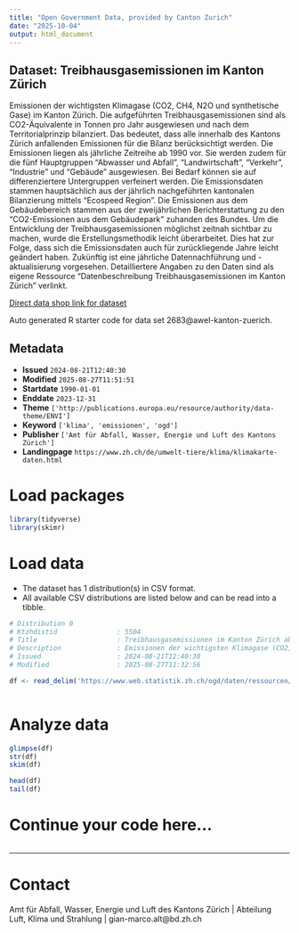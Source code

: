```yaml
---
title: "Open Government Data, provided by Canton Zurich"
date: "2025-10-04"
output: html_document
---
```


## Dataset: Treibhausgasemissionen im Kanton Zürich

Emissionen der wichtigsten Klimagase (CO2, CH4, N2O und synthetische Gase) im Kanton Zürich.
Die aufgeführten Treibhausgasemissionen sind als CO2-Äquivalente in Tonnen pro Jahr ausgewiesen und nach dem Territorialprinzip bilanziert. Das bedeutet, dass alle innerhalb des Kantons Zürich anfallenden Emissionen für die Bilanz berücksichtigt werden. 
Die Emissionen liegen als jährliche Zeitreihe ab 1990 vor. Sie werden zudem für die fünf Hauptgruppen "Abwasser und Abfall", "Landwirtschaft", "Verkehr", "Industrie" und "Gebäude" ausgewiesen. Bei Bedarf können sie auf differenziertere Untergruppen verfeinert werden.
Die Emissionsdaten stammen hauptsächlich aus der jährlich nachgeführten kantonalen Bilanzierung mittels "Ecospeed Region". Die Emissionen aus dem Gebäudebereich stammen aus der zweijährlichen Berichterstattung zu den "CO2-Emissionen aus dem Gebäudepark" zuhanden des Bundes.
Um die Entwicklung der Treibhausgasemissionen möglichst zeitnah sichtbar zu machen, wurde die Erstellungsmethodik leicht überarbeitet. Dies hat zur Folge, dass sich die Emissionsdaten auch für zurückliegende Jahre leicht geändert haben. Zukünftig ist eine jährliche Datennachführung und -aktualisierung vorgesehen.
Detailliertere Angaben zu den Daten sind als eigene Ressource "Datenbeschreibung Treibhausgasemissionen im Kanton Zürich" verlinkt.

[Direct data shop link for dataset](https://www.zh.ch/de/politik-staat/statistik-daten/datenkatalog.html#/datasets/2683@awel-kanton-zuerich)

Auto generated R starter code for data set 2683@awel-kanton-zuerich.

## Metadata

- **Issued** `2024-08-21T12:40:30`
- **Modified** `2025-08-27T11:51:51`
- **Startdate** `1990-01-01`
- **Enddate** `2023-12-31`
- **Theme** `['http://publications.europa.eu/resource/authority/data-theme/ENVI']`
- **Keyword** `['klima', 'emissionen', 'ogd']`
- **Publisher** `['Amt für Abfall, Wasser, Energie und Luft des Kantons Zürich']`
- **Landingpage** `https://www.zh.ch/de/umwelt-tiere/klima/klimakarte-daten.html`


# Load packages

```r

library(tidyverse)
library(skimr)

```

# Load data

-   The dataset has 1 distribution(s) in CSV format.
-   All available CSV distributions are listed below and can be read into a tibble.

```r

# Distribution 0
# Ktzhdistid               : 5504
# Title                    : Treibhausgasemissionen im Kanton Zürich ab 1990
# Description              : Emissionen der wichtigsten Klimagase (CO2, CH4, N2O und synthetische Gase) im Kanton Zürich. Die aufgeführten Treibhausgasemissionen sind nach dem Territorialprinzip bilanziert und werden als CO2-Äquivalente in Tonnen pro Jahr ausgewiesen. Die Emissionen liegen als jährliche Zeitreihe ab 1990 vor. Mehr Informationen zum Inhalt der Daten sind in der Ressource "Datenbeschreibung Treibhausgasemissionen im Kanton Zürich" enthalten.
# Issued                   : 2024-08-21T12:40:30
# Modified                 : 2025-08-27T11:32:56

df <- read_delim('https://www.web.statistik.zh.ch/ogd/daten/ressourcen/KTZH_00002683_00005504.csv')



```

# Analyze data

```r

glimpse(df)
str(df)
skim(df)

head(df)
tail(df)

```

# Continue your code here...

```r

```

------------------------------------------------------------------------

# Contact

Amt für Abfall, Wasser, Energie und Luft des Kantons Zürich | Abteilung Luft, Klima und Strahlung | gian-marco.alt@bd.zh.ch
